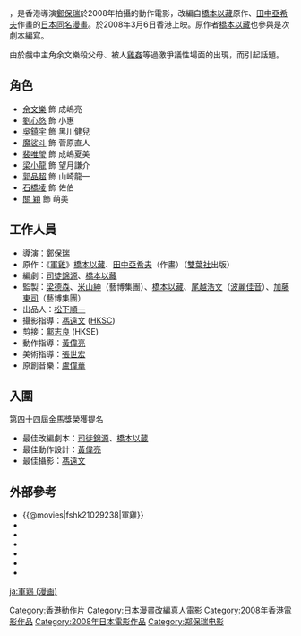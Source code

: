 {{Infobox Film
| name = 軍雞
| original_name = ''{{lang|en|Shamo}}''
| image = Shamo poster.jpg
| director  = [[鄭保瑞|鄭保瑞]]
| producer = [[梁德森|梁德森]]<br />[[米山紳|米山紳]]<br />[[橋本以藏|橋本以藏]]<br />[[尾越浩文|尾越浩文]]<br />[[加藤東司|加藤東司]]
| producer_2 = 錢榮威、禤志傑、曾子健
| writer = [[司徒錦源|司徒錦源]]<br />[[橋本以藏|橋本以藏]]
| based_on = [[橋本以藏|橋本以藏]]、[[田中亞希夫|田中亞希夫]]《[[軍雞_(漫畫)|軍雞]]》
| starring = [[余文樂|余文樂]]、[[劉心悠|劉心悠]]、[[吳鎮宇|吳鎮宇]]<br />[[魔裟斗|魔裟斗]]、[[裴唯瑩|裴唯瑩]]、[[郭品超|郭品超]]<br />[[梁小龍|梁小龍]]、[[關穎|關穎]]
| music = 盧偉華
| cinematography = [[馮遠文|馮遠文]] ([[HKSC|HKSC]])
| editing = [[鄺志良|鄺志良]] (HKSE)
| studio = {{flagicon|JPN}} 藝博集團 (Art Port Inc.)<br />{{flagicon|JPN}} [[波麗佳音|波麗佳音株式會社]] (Pony Canyon){{flagicon|HKG}} 同道製作有限公司
| distributor = {{flagicon|HKG}} [[橙天嘉禾|嘉樂影片發行有限公司]]
| released = {{flagicon|HKG}} {{start date|2008|3|6}}<br />{{flagicon|JPN}} {{start date|2008|5|3}}<br>{{flagicon|ROC}} {{start date|2007|12|3}}<br>（[[金馬國際影展|金馬國際影展]]）
| rate = {{flagicon|HKG}} IIB<br />{{flagicon|JPN}} PG-12<br />{{flagicon|ROC}} 限制級
| runtime = 106 分鐘
| country = {{香港電影產地}}<br>{{日本電影產地}}
| language = 粵語
| budget = 
| gross  = 
| imdb_id = tt1029238
}}

{{engname|《軍雞》|''Shamo''}}，是香港導演[[鄭保瑞|鄭保瑞]]於2008年拍攝的動作電影，改編自[[橋本以藏|橋本以藏]]原作、[[田中亞希夫|田中亞希夫]]作畫的[[日本|日本]][[軍雞_(漫畫)|同名漫畫]]。於2008年3月6日香港上映。原作者[[橋本以藏|橋本以藏]]也參與是次劇本編寫。

由於戲中主角余文樂殺父母、被人[[雞姦|雞姦]]等過激爭議性場面的出現，而引起話題。

== 角色 ==
* [[余文樂|余文樂]] 飾 成嶋亮
* [[劉心悠|劉心悠]] 飾 小惠
* [[吳鎮宇|吳鎮宇]] 飾 黑川健兒
* [[魔裟斗|魔裟斗]] 飾 菅原直人
* [[裴唯瑩|裴唯瑩]] 飾 成嶋夏美
* [[梁小龍|梁小龍]] 飾 望月謙介
* [[郭品超|郭品超]] 飾 山崎龍一
* [[石橋凌|石橋凌]] 飾 佐伯
* [[關__穎|關  穎]] 飾 萌美

==工作人員==
* 導演：[[鄭保瑞|鄭保瑞]]
* 原作：《[[軍雞_(漫畫)|軍雞]]》[[橋本以藏|橋本以藏]]、[[田中亞希夫|田中亞希夫]]（作畫）（[[雙葉社|雙葉社]]出版）
* 編劇：[[司徒錦源|司徒錦源]]、[[橋本以藏|橋本以藏]]
* 監製：[[梁德森|梁德森]]、[[米山紳|米山紳]]（藝博集團）、[[橋本以藏|橋本以藏]]、[[尾越浩文|尾越浩文]]（[[波麗佳音|波麗佳音]]）、[[加藤東司|加藤東司]]（藝博集團）
* 出品人：[[松下順一|松下順一]]
* 攝影指導：[[馮遠文|馮遠文]] ([[HKSC|HKSC]])
* 剪接：[[鄺志良|鄺志良]] (HKSE)
* 動作指導：[[黃偉亮|黃偉亮]]
* 美術指導：[[張世宏|張世宏]]
* 原創音樂：[[盧偉華|盧偉華]]

== 入圍 ==
[[第44屆金馬獎|第四十四屆金馬獎]]榮獲提名
*最佳改編劇本：[[司徒錦源|司徒錦源]]、[[橋本以蔵|橋本以蔵]]
*最佳動作設計：[[黃偉亮|黃偉亮]]
*最佳攝影：[[馮遠文|馮遠文]]

== 外部參考 ==
*{{@movies|fshk21029238|軍雞}}
*{{hkmdb title|12473|軍雞}}
*{{Mtime|48363|軍雞}}
*{{douban|title=軍雞}}
*{{rotten-tomatoes|shamo|軍雞}}
*{{Amg movie|448533|軍雞}}
*{{imdb title|1029238|軍雞}}

[[Category:香港動作片|Category:香港動作片]]
[[Category:日本漫畫改編真人電影|Category:日本漫畫改編真人電影]]
[[Category:2008年香港電影作品|Category:2008年香港電影作品]]
[[Category:2008年日本電影作品|Category:2008年日本電影作品]]
[[Category:郑保瑞电影|Category:郑保瑞电影]]

[[ja:軍鶏_(漫画)|ja:軍鶏 (漫画)]]